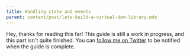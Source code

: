 ```yaml
---
title: Handling state and events
parent: content/post/lets-build-a-virtual-dom-library.mdx
---
```


Hey, thanks for reading this far! This guide is still a work in progress, and this part isn't quite finished. You can [follow me on Twitter](https://twitter.com/Joseph_Wynn) to be notified when the guide is complete.
